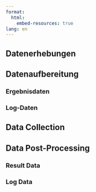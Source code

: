 ```yaml
---
format:
  html:
    embed-resources: true
lang: en    
---
```


::: {.content-visible when-profile="german"}

# Datenerhebungen

## Datenaufbereitung

### Ergebnisdaten

### Log-Daten

:::

::: {.content-visible when-profile="english"}



# Data Collection 

## Data Post-Processing

### Result Data


### Log Data 

:::